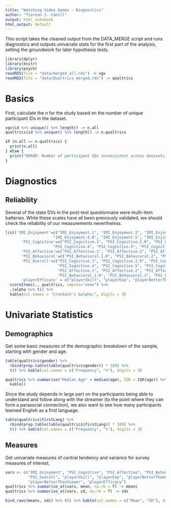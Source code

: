 ```yaml
---
title: "Watching Video Games - Diagnostics"
author: "Tiernan J. Cahill"
output: html_notebook
html_output: default
---
```


This script takes the cleaned output from the DATA_MERGE script and runs diagnostics and outputs univariate stats for the first part of the analysis, setting the groundwork for later hypothesis tests. 

```r
library(dplyr)
library(knitr)
library(psych)
readRDS(file = "data/merged_all.rds") -> vgv
readRDS(file = "data/Qualtrics_merged.rds") -> qualtrics
```

# Basics
First, calculate the *n* for the study based on the number of unique participant IDs in the dataset.
```r
vgv$id %>% unique() %>% length() -> n.all
qualtrics$id %>% unique() %>% length() -> n.qualtrics

if (n.all == n.qualtrics) {
  print(n.all)
} else {
  print("ERROR: Number of participant IDs inconsistent across datasets.")
}
```



# Diagnostics

## Reliability

Several of the state DVs in the post-test questionnaire were multi-item batteries. While these scales have all been previously validated, we should check the reliability of our measurements nevertheless.
```r
list('IMI_Enjoyment'=c("IMI_Enjoyment.1", "IMI_Enjoyment.2", "IMI_Enjoyment.3.R", 
                     "IMI_Enjoyment.4.R", "IMI_Enjoyment.5", "IMI_Enjoyment.6", "IMI_Enjoyment.7"),
       'PSI_Cognitive'=c("PSI_Cognitive.1", "PSI_Cognitive.2.R", "PSI_Cognitive.3",
                     "PSI_Cognitive.4", "PSI_Cognitive.5", "PSI_Cognitive.6"),
       'PSI_Affective'=c("PSI_Affective.1", "PSI_Affective.2", "PSI_Affective.3.R"),
       'PSI_Behavioral'=c("PSI_Behavioral.1.R", "PSI_Behavioral.2", "PSI_Behavioral.3"),
       'PSI_Overall'=c("PSI_Cognitive.1", "PSI_Cognitive.2.R", "PSI_Cognitive.3",
                       "PSI_Cognitive.4", "PSI_Cognitive.5", "PSI_Cognitive.6",
                       "PSI_Affective.1", "PSI_Affective.2", "PSI_Affective.3.R",
                       "PSI_Behavioral.1.R", "PSI_Behavioral.2", "PSI_Behavioral.3"),
       'playerEfficacy' = c("playerSkill", "playerExp", "playerBetterThanAvg", "playerBetterThanViewer")) %>%
  scoreItems(., qualtrics, impute="none") %>% 
  .$alpha %>% t() %>%
  kable(col.names = "Cronbach's &alpha;", digits = 3)
```

# Univariate Statistics

## Demographics
Get some basic measures of the demographic breakdown of the sample, starting
with gender and age.
```r
table(qualtrics$gender) %>% 
  rbind(prop.table(table(qualtrics$gender)) * 100) %>% 
  t() %>% kable(col.names = c("Frequency", "%"), digits = 3)
```

```r
qualtrics %>% summarise("Median Age" = median(age), IQR = IQR(age)) %>% 
  kable()
```

Since the study depends in large part on the participants being able to understand and follow along with the streamer (to the point where they can form a parasocial connection), we also want to see how many participants learned English as a first language.

```r
table(qualtrics$firstLang) %>% 
  rbind(prop.table(table(qualtrics$firstLang)) * 100) %>% 
  t() %>% kable(col.names = c("Frequency", "%"), digits = 3)
```
## Measures

Get univariate measures of central tendency and variance for survey measures of interest.
```r

vars <- c("IMI_Enjoyment", "PSI_Cognitive", "PSI_Affective", "PSI_Behavioral",
          "PSI_Overall", "playerSkill", "playerExp", "playerBetterThanAvg", 
          "playerBetterThanViewer", "playerEfficacy")
qualtrics %>% summarise_at(vars, mean, na.rm = T) -> means
qualtrics %>% summarise_at(vars, sd, na.rm = T) -> sds

bind_rows(means, sds) %>% t() %>% kable(col.names = c("Mean", "SD"), digits = 3)
```